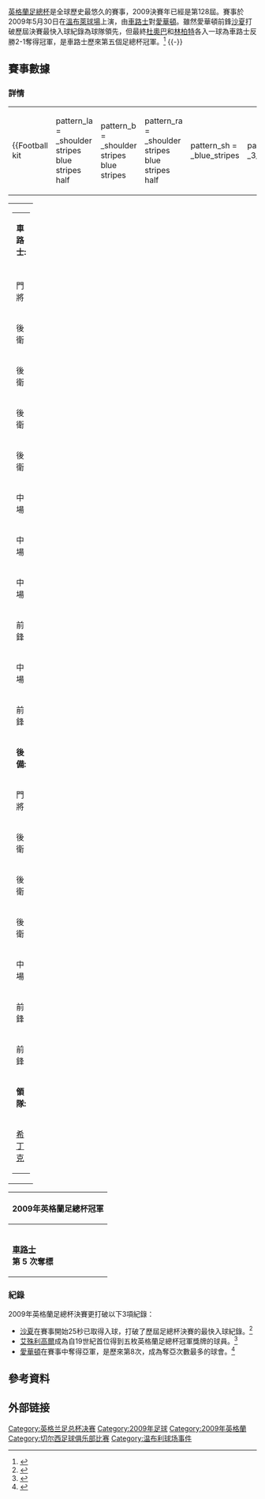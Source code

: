{{noteTA
|G1=uefa
|G2=MUFC
|G3=laliga
|T=zh-hant:2009年英格蘭足總杯決賽;zh-hans:2009年英格兰足协杯决赛;
}}
{{Infobox football match
| title = 2009年英格蘭足總杯決賽
| image = 
| event = 
| team1 = [[車路士|車路士]]
| team1association = 
| team1score = 2
| team2	= [[愛華頓|愛華頓]]
| team2association = 
| team2score = 1
| details = 
| date = 2009-05-30
| stadium = [[溫布萊球場|溫布萊球場]]
| city = [[倫敦|倫敦]]
| man_of_the_match1a= [[艾殊利高爾|艾殊利高爾]]（車路士）<ref name="full_time">{{cite news |title=Full-time: Chelsea 2-1 Everton |url=http://www.thefa.com/TheFACup/FACompetitions/TheFACup/NewsAndFeatures/2009/TheFACupFinal2009.aspx |work=TheFA.com |publisher=The Football Association |date=2009-05-30 |accessdate=2009-05-30 |deadurl=yes |archiveurl=https://web.archive.org/web/20090529150520/http://www.thefa.com/TheFACup/FACompetitions/TheFACup/NewsAndFeatures/2009/TheFACupFinal2009.aspx |archivedate=2009-05-29 }}</ref>
| referee = [[侯活·韋比|韋比]]<ref name="referee">{{cite news |first=Stuart |last=Mawhinney |title=Webb appointed for The Final |url=http://www.thefa.com/TheFACup/FACompetitions/TheFACup/NewsAndFeatures/2009/WebbForFinal.aspx |work=TheFA.com |publisher=The Football Association |date=2009-04-21 |accessdate=2009-04-22 |deadurl=yes |archiveurl=https://www.webcitation.org/5mqhb0g7N?url=http://www.thefa.com/TheFACup/FACompetitions/TheFACup/NewsAndFeatures/2009/WebbForFinal.aspx |archivedate=2010-01-17 }}</ref>
| attendance = 89,391<ref name="full_time"/>
| weather = 
| previous = [[2008年英格蘭足總杯決賽|2008]]
| next = [[2010年英格蘭足總杯決賽|2010]]
}}
[[英格蘭足總杯|英格蘭足總杯]]是全球歷史最悠久的賽事，2009決賽年已經是第128屆。賽事於2009年5月30日在[[溫布萊球場|溫布萊球場]]上演，由[[車路士|車路士]]對[[愛華頓|愛華頓]]。雖然愛華頓前鋒[[沙夏|沙夏]]打破歷屆決賽最快入球紀錄為球隊領先，但最終[[杜奧巴|杜奧巴]]和[[林柏特|林柏特]]各入一球為車路士反勝2-1奪得冠軍，是車路士歷來第五個足總杯冠軍。<ref name="bbc_sahagoal">{{cite news |first=Caroline |last=Cheese |title=Live text - FA Cup final |url=http://news.bbc.co.uk/sport1/hi/football/fa_cup/8075105.stm |work=BBC Sport |publisher=British Broadcasting Corporation |date=2009-05-30 |accessdate=2009-05-30 |archive-date=2009-05-31 |archive-url=https://web.archive.org/web/20090531012146/http://news.bbc.co.uk/sport1/hi/football/fa_cup/8075105.stm |dead-url=no }}</ref>
{{-}}

== 賽事數據 ==
=== 詳情 ===
{{footballbox
|date=2009-05-30
|time=15:00<br />（BST）
|team1 = [[車路士|車路士]]
|score =  2 – 1
|team2 = [[愛華頓|愛華頓]]
|goals1 = [[杜奧巴|杜奧巴]] {{goal|21}}<br /> [[林柏特|林柏特]] {{goal|72}}
|goals2= [[沙夏|沙夏]] {{goal|1}}
|stadium = [[溫布萊球場|溫布萊球場]]
|attendance = 89,391
|report = [http://www.thefa.com/TheFACup/FACompetitions/TheFACup/NewsAndFeatures/2009/Final09_report_300509.aspx 報告]
|referee = [[侯活·韋比|韋比]]<ref name="referee"/>
}}
{| width=92% |
|-
|{{Football kit
 | pattern_la = _shoulder stripes blue stripes half
 | pattern_b  = _shoulder stripes blue stripes
 | pattern_ra = _shoulder stripes blue stripes half
 | pattern_sh = _blue_stripes
 | pattern_so = _3_stripes_blue
 | leftarm    = FFFF00
 | body       = FFFF00
 | rightarm   = FFFF00
 | shorts     = FFFF00
 | socks      = FFFF00
 | title      = 車路士
}}
|{{Football kit
 | pattern_la = 
 | pattern_b  = _collarwhite
 | pattern_ra = 
 | leftarm    = 0000FF
 | body       = 0000FF
 | rightarm   = 0000FF
 | shorts     = FFFFFF
 | socks      = FFFFFF
 | title      = 愛華頓
}}
|}
{| width="100%"
|valign="top" width="50%"|
{| style="font-size: 90%" cellspacing="0" cellpadding="0"
|colspan="4"|'''車路士:'''
|-
!width=50| !!width=25|
|-
|門將 ||'''1''' ||{{flagicon|CZE}} [[施治|施治]]
|-
|後衛 ||'''17''' ||{{flagicon|POR}} [[保辛華|保辛華]]
|-
|後衛 ||'''33''' ||{{flagicon|BRA}} [[阿歷士·洛里高|阿歷斯]]
|-
|後衛 ||'''26'''||{{flagicon|ENG}} [[泰利|泰利]] [[File:Captain_sports.svg|10px]]
|-
|後衛 ||'''3''' ||{{flagicon|ENG}} [[艾殊利高爾|艾殊利高爾]]
|-
|中場 ||'''12'''||{{flagicon|NGA}} [[米基爾|米基爾]] || {{yel|63}}
|-
|中場 ||'''5''' ||{{flagicon|GHA}} [[艾辛|艾辛]] || || {{suboff|61}}
|-
|中場 ||'''8'''||{{flagicon|ENG}} [[林柏特|林柏特]] || {{yel|84}}
|-
|前鋒 ||'''39''' ||{{flagicon|FRA}} [[安歷卡|安歷卡]]
|-
|中場 ||'''15'''||{{flagicon|FRA}} [[馬路達|馬路達]]
|-
|前鋒 ||'''11'''||{{flagicon|CIV}} [[杜奧巴|杜奧巴]]
|-
|colspan=3|'''後備:'''
|-
|門將 ||'''40'''||{{flagicon|POR}} [[希拉里奧|希拉里奧]]
|-
|後衛 ||'''2'''||{{flagicon|SER}} [[布拉尼斯拉夫·伊雲奴域|伊雲奴域]]
|-
|後衛 ||'''35'''||{{flagicon|BRA}} [[比列堤|比列堤]]
|-
|後衛 ||'''42'''||{{flagicon|ENG}} [[文切尼|文斯安尼]]
|-
|中場 ||'''13'''||{{flagicon|GER}} [[波歷克|波歷克]] || || {{subon|61}}
|-
|前鋒 ||'''9'''||{{flagicon|ARG}} [[迪山度|迪辛度]]
|-
|前鋒 ||'''21'''||{{flagicon|CIV}} [[沙洛文卡奴|沙洛文卡奴]]
|-
|colspan=3|'''領隊:'''
|-
|colspan=4|{{flagicon|RUS}} [[希丁克|希丁克]]
|}
|valign="top"|[[File:Chelsea_vs_Everton_2009-05-30.svg|300px]]
|valign="top" width="50%"|
{| style="font-size: 90%" cellspacing="0" cellpadding="0" align=center
|colspan="4"|'''愛華頓:'''
|-
!width=50| !!width=25|
|-
|門將 ||'''24'''||{{flagicon|USA}} [[侯活|侯活]]
|-
|後衛 ||'''2'''||{{flagicon|ENG}} 希拔 || {{yel|8}} || {{suboff|46}}
|-
|後衛 ||'''4''' ||{{flagicon|NGA}} [[尤保|耶保]]
|-
|後衛 ||'''5'''||{{flagicon|ENG}} [[列史葛|列史葛]]
|-
|後衛 ||'''3''' ||{{flagicon|ENG}} [[拜恩斯|拜恩斯]] || {{yel|90+4}}
|-
|中場 ||'''21'''||{{flagicon|ENG}} [[萊昂·奧斯曼|奧士文]] || || {{suboff|82}}
|-
|中場 ||'''18'''||{{flagicon|ENG}} [[菲臘尼維利|菲臘尼維利]] [[File:Captain_sports.svg|10px]]
|-
|中場 ||'''20'''||{{flagicon|RSA}} [[派拿|派拿]]
|-
|中場 ||'''17'''||{{flagicon|AUS}} [[卡希爾|卡希爾]]
|-
|前鋒 ||'''25'''||{{flagicon|BEL}} [[費蘭尼|費蘭尼]]
|-
|前鋒 ||'''9''' ||{{flagicon|FRA}} [[沙夏|沙夏]] || || {{suboff|75}}
|-
|colspan=3|'''後備:'''
|-
|門將 ||'''1'''||{{flagicon|ENG}} 拿殊
|-
|後衛 ||'''15'''||{{flagicon|DEN}} 積及臣 || || {{subon|46}}
|-
|中場 ||'''8'''||{{flagicon|ECU}} 卡斯迪路
|-
|中場 ||'''26'''||{{flagicon|ENG}} [[杰克·罗德威尔|-{zh-hans:杰克·罗德威尔; zh-hk:洛維;}-]]
|-
|中場 ||'''32'''||{{flagicon|ENG}} [[丹·哥斯林|-{zh-hans:丹·哥斯林; zh-hk:高士寧;}-]] || || {{subon|82}}
|-
|前鋒 ||'''14'''||{{flagicon|ENG}} [[詹姆斯·沃根|-{zh-hans:詹姆斯·沃根; zh-hk:禾根;}-]] || || {{subon|75}}
|-
|前鋒 ||'''37''' ||{{flagicon|ENG}} [[荷西·巴斯達|巴斯達]]
|-
|colspan=3|'''領隊:'''
|-
|colspan=4|{{flagicon|SCO}} [[大衛·莫耶斯|莫耶斯]]
|}
|}
{| class="wikitable" style="text-align: center; margin: 0 auto;"
|-
!'''2009年英格蘭足總杯'''冠軍
|-
|<!-- 注释出：[[File:Chelsea_FC.svg|120px]] --><br />'''[[車路士|車路士]]'''<br />'''第 5 次奪標'''
|}

=== 紀錄 ===
2009年英格蘭足總杯決賽更打破以下3項紀錄：
*[[沙夏|沙夏]]在賽事開始25秒已取得入球，打破了歷屆足總杯決賽的最快入球紀錄。<ref>{{cite news |first=David |last=Barber |title=Early goals and Chatt rooms |url=http://www.thefa.com/TheFACup/FACompetitions/TheFACup/NewsAndFeatures/2009/EarlyGoalsChattRooms.aspx |work=TheFA.com |publisher=The Football Association |date=2009-06-01 |accessdate=2009-06-02 |archive-date=2020-11-23 |archive-url=https://web.archive.org/web/20201123003441/https://www.thefa.com/TheFACup/FACompetitions/TheFACup/NewsAndFeatures/2009/EarlyGoalsChattRooms.aspx |dead-url=no }}</ref>
*[[艾殊利高爾|艾殊利高爾]]成為自19世紀首位得到五枚英格蘭足總杯冠軍獎牌的球員。<ref>{{cite news |first=James |last=Masters |title=History man Cole |url=http://www.thefa.com/TheFACup/FACompetitions/TheFACup/NewsAndFeatures/2009/AshleyCole_Final.aspx |work=TheFA.com |publisher=The Football Association |date=2009-05-30 |accessdate=2009-06-02 |deadurl=yes |archiveurl=https://web.archive.org/web/20090612111615/http://www.thefa.com/TheFACup/FACompetitions/TheFACup/NewsAndFeatures/2009/AshleyCole_Final.aspx |archivedate=2009-06-12 }}</ref>
*[[愛華頓|愛華頓]]在賽事中奪得亞軍，是歷來第8次，成為奪亞次數最多的球會。<ref>{{cite web |title=Cup Final Statistics |url=http://www.thefa.com/TheFACup/FACompetitions/TheFACup/History/CupFinalResults.aspx |work=TheFA.com |publisher=The Football Association |accessdate=2009-06-02 |archive-date=2009-11-25 |archive-url=https://web.archive.org/web/20091125230721/http://www.thefa.com/TheFACup/FACompetitions/TheFACup/History/CupFinalResults.aspx |dead-url=no }}</ref>

== 參考資料 ==
{{reflist}}
== 外部链接 ==
{{英格兰足总杯|state=collapsed}}
[[Category:英格兰足总杯决赛|Category:英格兰足总杯决赛]]
[[Category:2009年足球|Category:2009年足球]]
[[Category:2009年英格蘭|Category:2009年英格蘭]]
[[Category:切尔西足球俱乐部比赛|Category:切尔西足球俱乐部比赛]]
[[Category:温布利球场事件|Category:温布利球场事件]]